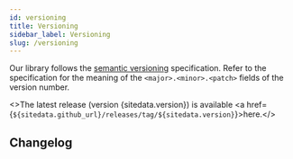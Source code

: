 ```yaml
---
id: versioning
title: Versioning
sidebar_label: Versioning
slug: /versioning
---
```


Our library follows the [semantic versioning](https://semver.org/) specification. Refer to the specification for the meaning of the `<major>.<minor>.<patch>`
fields of the version number.


<>The latest release (version {sitedata.version}) is available <a href={`${sitedata.github_url}/releases/tag/${sitedata.version}`}>here</a>.</>

## Changelog


<Changelog />
